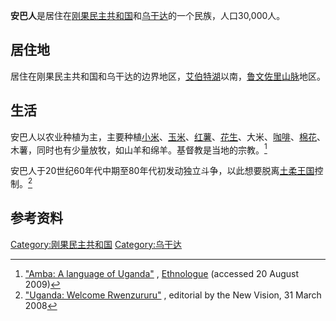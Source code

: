 {{not|安提瓜和巴布达人}}
{{Infobox Ethnic group
|group     = 安巴人
|image = 
|caption = 
|pop       = 30,000（1978年）
|region2   = 
|languages =[[班图语支|班图语支]]
<div style="-moz-column-count:2; column-count:2;">
<div style="padding-left:0.25em; text-align:left;">
</div>
|religions = [[基督教|基督教]]
}}


'''安巴人'''是居住在[[刚果民主共和国|刚果民主共和国]]和[[乌干达|乌干达]]的一个民族，人口30,000人。

==居住地==
居住在刚果民主共和国和乌干达的边界地区，[[艾伯特湖|艾伯特湖]]以南，[[鲁文佐里山脉|鲁文佐里山脉]]地区。

==生活==
安巴人以农业种植为主，主要种植[[小米|小米]]、[[玉米|玉米]]、[[红薯|红薯]]、[[花生|花生]]、大米、[[咖啡|咖啡]]、[[棉花|棉花]]、木薯，同时也有少量放牧，如山羊和绵羊。基督教是当地的宗教。<ref name=ethnologue>[http://www.ethnologue.com/show_language.asp?code=rwm "Amba: A language of Uganda"] {{Wayback|url=http://www.ethnologue.com/show_language.asp?code=rwm |date=20121009212153 }}, [[Ethnologue|Ethnologue]] (accessed 20 August 2009)</ref>

安巴人于20世纪60年代中期至80年代初发动独立斗争，以此想要脱离[[土柔王国|土柔王国]]控制。<ref name=welcome>[http://allafrica.com/stories/200804010029.html "Uganda: Welcome Rwenzururu"] {{Wayback|url=http://allafrica.com/stories/200804010029.html |date=20121009004158 }}, editorial by the New Vision, 31 March 2008</ref>

== 参考资料 ==
{{reflist}}

{{DEFAULTSORT:安巴人}}
[[Category:刚果民主共和国|Category:刚果民主共和国]]
[[Category:乌干达|Category:乌干达]]

{{Uganda-stub}}